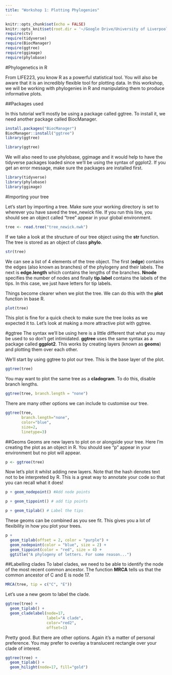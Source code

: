 ```yaml
---
title: "Workshop 1: Plotting Phylogenies"
---
```


```r
knitr::opts_chunk$set(echo = FALSE)
knitr::opts_knit$set(root.dir = '~/Google Drive/University of Liverpool/CRG19:20/Comparative Methods Course/Intro to R and Trees')
require(ctv)
require(tidyverse)
require(BiocManager)
require(ggtree)
require(ggimage)
require(phylobase)
```

#Phylogenetics in R

From LIFE223, you know R as a powerful statistical tool. You will also be aware that it is an incredibly flexible tool for plotting data. In this workshop, we will be working with phylogenies in R and manipulating them to produce informative plots.

##Packages used

In this tutorial we'll mostly be using a package called ggtree. To install it, we need another package called BiocManager.

```r
install.packages("BiocManager")
BiocManager::install("ggtree")
library(ggtree)
```

```r
library(ggtree)
```

We will also need to use phylobase, ggimage and it would help to have the tidyverse packages loaded since we'll be using the syntax of ggplot2. If you get an error message, make sure the packages are installed first.
```r
library(tidyverse)
library(phylobase)
library(ggimage)
```

#Importing your tree

Let's start by importing a tree. Make sure your working directory is set to wherever you have saved the tree_newick file. If you run this line, you should see an object called "tree" appear in your global environment.
```r
tree <- read.tree("tree_newick.nwk")
```

If we take a look at the structure of our tree object using the **str** function. The tree is stored as an object of class **phylo**.
```r
str(tree)
```

We can see a list of 4 elements of the tree object. The first (**edge**) contains the edges (also known as branches) of the phylogeny and their labels. The next is **edge.length** which contains the lengths of the branches. **Nnode** specifies the number of nodes and finally **tip.label** contains the labels of the tips. In this case, we just have letters for tip labels.

Things become clearer when we plot the tree. We can do this with the **plot** function in base R.
```r
plot(tree)
```

This plot is fine for a quick check to make sure the tree looks as we expected it to. Let's look at making a more attractive plot with ggtree.

#ggtree
The syntax we'll be using here is a little different that what you may be used to so don't get intimidated. **ggtree** uses the same syntax as a package called **ggplot2**. This works by creating layers (known as **geoms**) and plotting them over each other. 

We'll start by using ggtree to plot our tree. This is the base layer of the plot.
```r
ggtree(tree)
```

You may want to plot the same tree as a **cladogram**. To do this, disable branch lengths.
```r
ggtree(tree, branch.length = "none")
```

There are many other options we can include to customise our tree.
```r
ggtree(tree, 
       branch.length="none", 
       color="blue", 
       size=2, 
       linetype=3)
```

##Geoms
Geoms are new layers to plot on or alongside your tree. Here I'm creating the plot as an object in R. You should see "p" appear in your environment but no plot will appear.
```r
p <- ggtree(tree)
```

Now let's plot it whilst adding new layers. Note that the hash denotes text not to be interpreted by R. This is a great way to annotate your code so that you can recall what it does!
```r
p + geom_nodepoint() #Add node points
```

```r
p + geom_tippoint() # add tip points
```

```r
p + geom_tiplab() # Label the tips
```

These geoms can be combined as you see fit. This gives you a lot of flexibility in how you plot your trees.
```r
p + 
  geom_tiplab(offset = 2, color = "purple") +
  geom_nodepoint(color = "blue", size = 2) +
  geom_tippoint(color = "red", size = 4) +
  ggtitle("A phylogeny of letters. For some reason...")
```

##Labelling clades
To label clades, we need to be able to identify the node of the most recent common ancestor. The function **MRCA** tells us that the common ancestor of C and E is node 17.
```r
MRCA(tree, tip = c("C", "E"))
```

Let's use a new geom to label the clade.
```r
ggtree(tree) + 
  geom_tiplab() + 
  geom_cladelabel(node=17, 
                  label="A clade", 
                  color="red2", 
                  offset=1)
```

Pretty good. But there are other options. Again it's a matter of personal preference. You may prefer to overlay a translucent rectangle over your clade of interest.
```r
ggtree(tree) + 
  geom_tiplab() + 
  geom_hilight(node=17, fill="gold")
```


